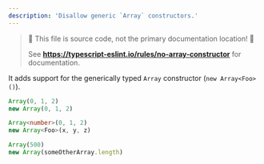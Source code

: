 ```yaml
---
description: 'Disallow generic `Array` constructors.'
---
```



> 🛑 This file is source code, not the primary documentation location! 🛑
>
> See **https://typescript-eslint.io/rules/no-array-constructor** for documentation.

It adds support for the generically typed `Array` constructor (`new Array<Foo>()`).

<Tabs>
<TabItem value="❌ Incorrect">

```ts
Array(0, 1, 2)
new Array(0, 1, 2)
```

</TabItem>
<TabItem value="✅ Correct">

```ts
Array<number>(0, 1, 2)
new Array<Foo>(x, y, z)

Array(500)
new Array(someOtherArray.length)
```

</TabItem>
</Tabs>
